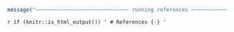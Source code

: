 ```r
message("~~~~~~~~~~~~~~~~~~~~~~~~~~~~~~ running references ~~~~~~~~~~~~~~~~~~~~~~~~~~~~~~~")
```



`r if (knitr::is_html_output()) '
# References {-}
'`
